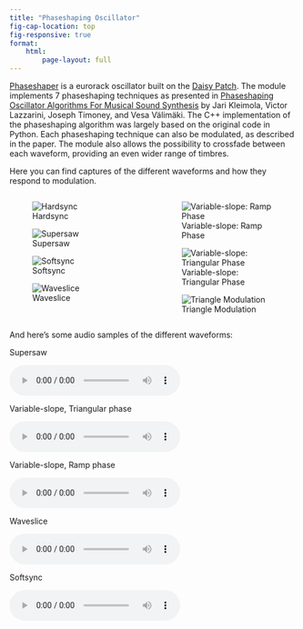 ---
title: "Phaseshaping Oscillator"
fig-cap-location: top
fig-responsive: true
format:
    html:
        page-layout: full
---

[Phaseshaper](https://github.com/Segfault1602/DaisyPatches/tree/main/Phaseshapers) is a eurorack oscillator built on the [Daisy Patch](https://www.electro-smith.com/daisy/patch). The module implements 7 phaseshaping techniques as presented in [Phaseshaping Oscillator Algorithms For
Musical Sound Synthesis](https://research.aalto.fi/en/publications/phaseshaping-oscillator-algorithms-for-musical-sound-synthesis) by Jari Kleimola, Victor Lazzarini, Joseph Timoney, and Vesa Välimäki. The C++ implementation of the phaseshaping algorithm was largely based on the original code in Python. Each phaseshaping technique can also be modulated, as described in the paper. The module also allows the possibility to crossfade between each waveform, providing an even wider range of timbres.

Here you can find captures of the different waveforms and how they respond to modulation.


::: columns
::: {.column width="50%"}
![Hardsync](../assets/phaseshaper/hardsync.gif)

![Supersaw](../assets/phaseshaper/supersaw.gif)

![Softsync](../assets/phaseshaper/softsync.gif)

![Waveslice](../assets/phaseshaper/waveslice.gif)

:::
::: {.column width="50%"}
![Variable-slope: Ramp Phase](../assets/phaseshaper/var_slope.gif)

![Variable-slope: Triangular Phase](../assets/phaseshaper/var_tri.gif)


![Triangle Modulation](../assets/phaseshaper/trimod.gif)
:::
:::

And here's some audio samples of the different waveforms:

<div class="pa1 pa2-ns tc ph4">
<p class="fw2 pb1">Supersaw</p>
<p>
<audio src="../assets/phaseshaper/supersaw.wav" controls=""></audio>
</p>


<div class="pa1 pa2-ns tc ph4">
<p class="fw2 pb1">Variable-slope, Triangular phase</p>
<p>
<audio src="../assets/phaseshaper/vartri.wav" controls=""></audio>
</p>

<div class="pa1 pa2-ns tc ph4">
<p class="fw2 pb1">Variable-slope, Ramp phase</p>
<p>
<audio src="../assets/phaseshaper/varslope.wav" controls=""></audio>
</p>

<div class="pa1 pa2-ns tc ph4">
<p class="fw2 pb1">Waveslice</p>
<p>
<audio src="../assets/phaseshaper/waveslice.wav" controls=""></audio>
</p>

<div class="pa1 pa2-ns tc ph4">
<p class="fw2 pb1">Softsync</p>
<p>
<audio src="../assets/phaseshaper/softsync.wav" controls=""></audio>
</p>
